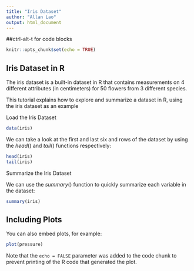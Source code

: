 ```yaml
---
title: "Iris Dataset"
author: "Allan Lao"
output: html_document
---
```


##ctrl-alt-t for code blocks

```r
knitr::opts_chunk$set(echo = TRUE)
```

## Iris Dataset in R

The iris dataset is a built-in dataset in R that contains measurements on 4 different attributes (in centimeters) for 50 flowers from 3 different species.

This tutorial explains how to explore and summarize a dataset in R, using the iris dataset as an example

Load the Iris Dataset

```r
data(iris)
```

We can take a look at the first and last six and rows of the dataset by using the $head()$ and $tail()$ functions respectively:

```r
head(iris)
tail(iris)
```

Summarize the Iris Dataset

We can use the $summary()$ function to quickly summarize each variable in the dataset:

```r
summary(iris)
```

## Including Plots

You can also embed plots, for example:

```r
plot(pressure)
```

Note that the `echo = FALSE` parameter was added to the code chunk to prevent printing of the R code that generated the plot.
